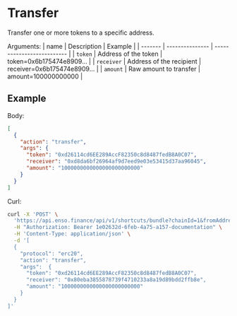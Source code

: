 # Transfer

Transfer one or more tokens to a specific address.

Arguments:
| name | Description | Example |
| ------- | --------------- | -------------------------- |
| `token` | Address of the token | token=0x6b175474e8909... |
| `receiver` | Address of the recipient | receiver=0x6b175474e8909... |
| `amount` | Raw amount to transfer | amount=100000000000 |

## Example

Body:

```json
[
  {
    "action": "transfer",
    "args": {
      "token": "0xd26114cd6EE289AccF82350c8d8487fedB8A0C07",
      "receiver": "0xd8da6bf26964af9d7eed9e03e53415d37aa96045",
      "amount": "1000000000000000000000000"
    }
  }
]
```

Curl:

```bash copy
curl -X 'POST' \
  'https://api.enso.finance/api/v1/shortcuts/bundle?chainId=1&fromAddress=0xd8da6bf26964af9d7eed9e03e53415d37aa96045&routingStrategy=delegate' \
  -H "Authorization: Bearer 1e02632d-6feb-4a75-a157-documentation" \
  -H 'Content-Type: application/json' \
  -d '[
  {
    "protocol": "erc20",
    "action": "transfer",
    "args":  {
      "token": "0xd26114cd6EE289AccF82350c8d8487fedB8A0C07",
      "receiver": "0x80eba3855878739f4710233a8a19d89bdd2ffb8e",
      "amount": "1000000000000000000000000"
    }
  }
]'
```

